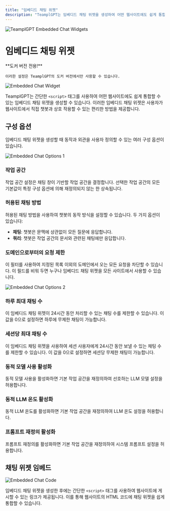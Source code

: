 ```yaml
---
title: "임베디드 채팅 위젯"
description: "TeamplGPT는 임베디드 채팅 위젯을 생성하여 어떤 웹사이트에도 쉽게 통합할 수 있습니다"
---
```



<Image
  src="/images/features/chat-widgets/header-image.png"
  height={1080}
  width={1920}
  quality={100}
  alt="TeamplGPT Embedded Chat Widgets"
/>

# 임베디드 채팅 위젯

<Callout type="info" emoji="️💡">
  **도커 버전 전용!**

    이러한 설정은 TeamplGPT의 도커 버전에서만 사용할 수 있습니다.
</Callout>

<Image
  src="/images/features/chat-widgets/chat-widget.png"
  height={1080}
  width={1920}
  quality={100}
  alt="Embedded Chat Widget"
/>

TeamplGPT는 간단한 `<script>` 태그를 사용하여 어떤 웹사이트에도 쉽게 통합할 수 있는 임베디드 채팅 위젯을 생성할 수 있습니다. 이러한 임베디드 채팅 위젯은 사용자가 웹사이트에서 직접 챗봇과 상호 작용할 수 있는 편리한 방법을 제공합니다.

## 구성 옵션

임베디드 채팅 위젯을 생성할 때 동작과 외관을 사용자 정의할 수 있는 여러 구성 옵션이 있습니다.

<Image
  src="/images/features/chat-widgets/configuration-options.png"
  height={1080}
  width={1920}
  quality={100}
  alt="Embedded Chat Options 1"
/>

### 작업 공간

작업 공간 설정은 채팅 창이 기반할 작업 공간을 결정합니다. 선택한 작업 공간의 모든 기본값이 특정 구성 옵션에 의해 재정의되지 않는 한 상속됩니다.

### 허용된 채팅 방법

허용된 채팅 방법을 사용하여 챗봇의 동작 방식을 설정할 수 있습니다. 두 가지 옵션이 있습니다:

- **채팅**: 챗봇은 문맥에 상관없이 모든 질문에 응답합니다.
- **쿼리**: 챗봇은 작업 공간의 문서와 관련된 채팅에만 응답합니다.

### 도메인으로부터의 요청 제한

이 필터를 사용하여 지정된 목록 이외의 도메인에서 오는 모든 요청을 차단할 수 있습니다. 이 필드를 비워 두면 누구나 임베디드 채팅 위젯을 모든 사이트에서 사용할 수 있습니다.

<Image
  src="/images/features/chat-widgets/domain-blacklist.png"
  height={1080}
  width={1920}
  quality={100}
  alt="Embedded Chat Options 2"
/>

### 하루 최대 채팅 수

이 임베디드 채팅 위젯이 24시간 동안 처리할 수 있는 채팅 수를 제한할 수 있습니다. 이 값을 0으로 설정하면 하루에 무제한 채팅이 가능합니다.

### 세션당 최대 채팅 수

이 임베디드 채팅 위젯을 사용하여 세션 사용자에게 24시간 동안 보낼 수 있는 채팅 수를 제한할 수 있습니다. 이 값을 0으로 설정하면 세션당 무제한 채팅이 가능합니다.

### 동적 모델 사용 활성화

동적 모델 사용을 활성화하면 기본 작업 공간을 재정의하여 선호하는 LLM 모델 설정을 허용합니다.

### 동적 LLM 온도 활성화

동적 LLM 온도를 활성화하면 기본 작업 공간을 재정의하여 LLM 온도 설정을 허용합니다.

### 프롬프트 재정의 활성화

프롬프트 재정의를 활성화하면 기본 작업 공간을 재정의하여 시스템 프롬프트 설정을 허용합니다.

## 채팅 위젯 임베드

<Image
  src="/images/features/chat-widgets/embed-code.png"
  height={1080}
  width={1920}
  quality={100}
  alt="Embedded Chat Code"
/>

임베디드 채팅 위젯을 생성한 후에는 간단한 `<script>` 태그를 사용하여 웹사이트에 게시할 수 있는 링크가 제공됩니다. 이를 통해 웹사이트의 HTML 코드에 채팅 위젯을 쉽게 통합할 수 있습니다.
